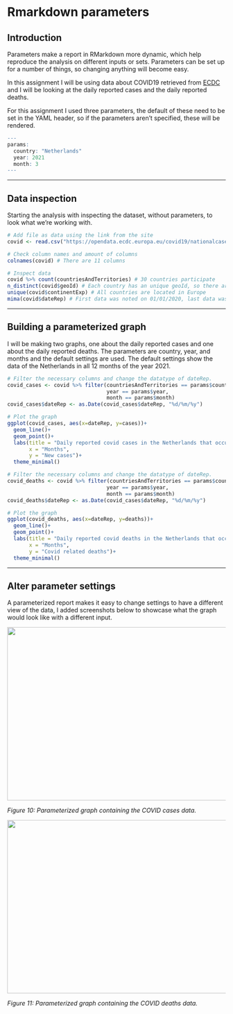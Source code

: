# Rmarkdown parameters

## Introduction {-}

Parameters make a report in RMarkdown more dynamic, which help reproduce the analysis on different inputs or sets. Parameters can be set up for a number of things, so changing anything will become easy.

In this assignment I will be using data about COVID19 retrieved from [ECDC](https://www.ecdc.europa.eu/en/publications-data/data-daily-new-cases-covid-19-eueea-country) and I will be looking at the daily reported cases and the daily reported deaths.

For this assignment I used three parameters, the default of these need to be set in the YAML header, so if the parameters aren't specified, these will be rendered.
```r

---
params:
  country: "Netherlands"
  year: 2021
  month: 3
---

```

----

## Data inspection {-}

Starting the analysis with inspecting the dataset, without parameters, to look what we're working with. 

```r

# Add file as data using the link from the site
covid <- read.csv("https://opendata.ecdc.europa.eu/covid19/nationalcasedeath_eueea_daily_ei/csv", na.strings = "", fileEncoding = "UTF-8-BOM")

# Check column names and amount of columns
colnames(covid) # There are 11 columns

# Inspect data
covid %>% count(countriesAndTerritories) # 30 countries participate
n_distinct(covid$geoId) # Each country has an unique geoId, so there are no double countries
unique(covid$continentExp) # All countries are located in Europe
mima(covid$dateRep) # First data was noted on 01/01/2020, last data was noted on 31/12/2021.


```

----

## Building a parameterized graph {-}

I will be making two graphs, one about the daily reported cases and one about the daily reported deaths. The parameters are country, year, and months and the default settings are used. The default settings show the data of the Netherlands in all 12 months of the year 2021.

```r

# Filter the necessary columns and change the datatype of dateRep.
covid_cases <- covid %>% filter(countriesAndTerritories == params$country,
                                year == params$year,
                                month == params$month) 
covid_cases$dateRep <- as.Date(covid_cases$dateRep, "%d/%m/%y")

# Plot the graph
ggplot(covid_cases, aes(x=dateRep, y=cases))+
  geom_line()+
  geom_point()+
  labs(title = "Daily reported covid cases in the Netherlands that occured in March 2021",
       x = "Months",
       y = "New cases")+
  theme_minimal()

```

```r

# Filter the necessary columns and change the datatype of dateRep.
covid_deaths <- covid %>% filter(countriesAndTerritories == params$country,
                                year == params$year,
                                month == params$month)
covid_deaths$dateRep <- as.Date(covid_cases$dateRep, "%d/%m/%y")

# Plot the graph
ggplot(covid_deaths, aes(x=dateRep, y=deaths))+
  geom_line()+
  geom_point()+
  labs(title = "Daily reported covid deaths in the Netherlands that occured in March 2021",
       x = "Months",
       y = "Covid related deaths")+
  theme_minimal()

```

----

## Alter parameter settings {-}

A parameterized report makes it easy to change settings to have a different view of the data, I added screenshots below to showcase what the graph would look like with a different input.

<img src="images/cases_france.jpg"
     width="600" 
     height="400" />
     
_Figure 10: Parameterized graph containing the COVID cases data._

<img src="images/deaths_france.jpg"
     width="600" 
     height="400" />
     
_Figure 11: Parameterized graph containing the COVID deaths data._
